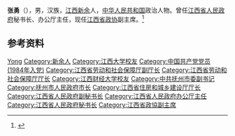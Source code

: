 {{Otheruses|other=名为张勇的其他人物|张勇}}

'''张勇'''（{{bd|1959年|10月|}}），男，汉族，[[江西|江西]][[新余|新余]]人，[[中华人民共和国|中华人民共和国]]政治人物。曾任[[江西省人民政府|江西省人民政府]]秘书长、办公厅主任，现任[[江西省政协|江西省政协]]副主席。<ref>{{Cite web|title=江西任免张小平、黄季焜、张勇、陈石俊、江枝英、喻晓社等职务|url=http://district.ce.cn/newarea/sddy/201804/03/t20180403_28702443_1.shtml|accessdate=2020-07-02|work=中国经济网|archive-date=2020-07-20|archive-url=https://web.archive.org/web/20200720203640/http://district.ce.cn/newarea/sddy/201804/03/t20180403_28702443_1.shtml|dead-url=no}}</ref>

== 参考资料 ==
{{reflist}}

{{江西省领导人}}

{{Authority control}}
{{DEFAULTSORT:Zhang张}}
[[Category:张姓|Yong]]
[[Category:新余人|Category:新余人]]
[[Category:江西大学校友|Category:江西大学校友]]
[[Category:中国共产党党员_(1984年入党)|Category:中国共产党党员 (1984年入党)]]
[[Category:江西省劳动和社会保障厅副厅长|Category:江西省劳动和社会保障厅副厅长]]
[[Category:江西省劳动和社会保障厅厅长|Category:江西省劳动和社会保障厅厅长]]
[[Category:江西财经大学校友|Category:江西财经大学校友]]
[[Category:中共抚州市委副书记|Category:中共抚州市委副书记]]
[[Category:抚州市人民政府市长|Category:抚州市人民政府市长]]
[[Category:江西省住房和城乡建设厅厅长|Category:江西省住房和城乡建设厅厅长]]
[[Category:江西省人民政府副秘书长|Category:江西省人民政府副秘书长]]
[[Category:江西省人民政府办公厅主任|Category:江西省人民政府办公厅主任]]
[[Category:江西省人民政府秘书长|Category:江西省人民政府秘书长]]
[[Category:江西省政協副主席|Category:江西省政協副主席]]

{{中国人物小作品}}